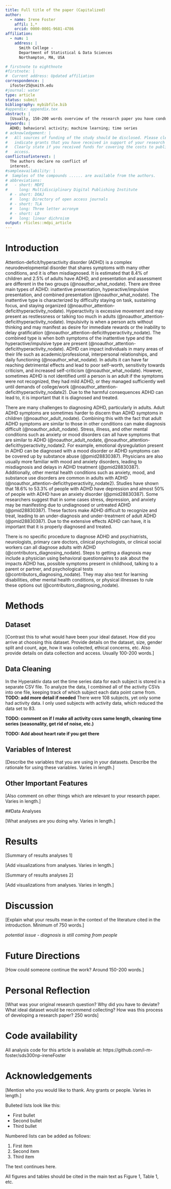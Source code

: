 ```yaml
---
title: Full title of the paper (Capitalized)
author:
  - name: Irene Foster
    affil: 1,*
    orcid: 0000-0001-9681-4786
affiliation:
  - num: 1
    address: |
      Smith College - 
      Department of Statistical & Data Sciences
      Northampton, MA, USA

# firstnote to eighthnote
#firstnote: |
#  Current address: Updated affiliation
correspondence: |
  ifoster25@smith.edu
#journal: water
type: article
status: submit
bibliography: mybibfile.bib
#appendix: appendix.tex
abstract: |
  [Usually, 150-200 words overview of the research paper you have conducted – includes short introduction to the research question, review to methods, review of key results, conclusion for the results in line with the research paper.] 
keywords: |
  ADHD; behavioral activity; machine learning; time series
# acknowledgement: |
#   All sources of funding of the study should be disclosed. Please clearly 
#   indicate grants that you have received in support of your research work. 
#   Clearly state if you received funds for covering the costs to publish in open 
#   access.
conflictsofinterest: |
  The authors declare no conflict of 
  interest.
#sampleavailability: |
#  Samples of the compounds ...... are available from the authors.
# abbreviations:
#   - short: MDPI
#     long: Multidisciplinary Digital Publishing Institute
  # - short: DOAJ
  #   long: Directory of open access journals
  # - short: TLA
  #   long: Three letter acronym
  # - short: LD 
  #   long: linear dichroism
output: rticles::mdpi_article
---
```


# Introduction

Attention-deficit/hyperactivity disorder (ADHD) is a complex neurodevelopmental disorder that shares symptoms with many other conditions, and it is often misdiagnosed. It is estimated that 8.4% of children and 2.5% of adults have ADHD, and presentation and assessment are different in the two groups (@noauthor_what_nodate). There are three main types of ADHD: inattentive presentation, hyperactive/impulsive presentation, and combined presentation (@noauthor_what_nodate). The inattentive type is characterized by difficulty staying on task, sustaining focus, and staying organized (@noauthor_attention-deficithyperactivity_nodate). Hyperactivity is excessive movement and may present as restlessness or talking too much in adults (@noauthor_attention-deficithyperactivity_nodate). Impulsivity is when a person acts without thinking and may manifest as desire for immediate rewards or the inability to delay gratification (@noauthor_attention-deficithyperactivity_nodate). The combined type is when both symptoms of the inattentive type and the hyperactive/impulsive type are present (@noauthor_attention-deficithyperactivity_nodate). ADHD can impact individuals in many areas of their life such as academic/professional, interpersonal relationships, and daily functioning (@noauthor_what_nodate). In adults it can have far reaching detrimental effects and lead to poor self-worth, sensitivity towards criticism, and increased self-criticism (@noauthor_what_nodate). However, sometimes ADHD is not identified until a person is an adult if the symptoms were not recognized, they had mild ADHD, or they managed sufficiently well until demands of college/work (@noauthor_attention-deficithyperactivity_nodate2). Due to the harmful consequences ADHD can lead to, it is important that it is diagnosed and treated.

There are many challenges to diagnosing ADHD, particularly in adults. Adult ADHD symptoms are sometimes harder to discern than ADHD symptoms in children (@noauthor_adult_nodate). Combining this with the fact that adult ADHD symptoms are similar to those in other conditions can make diagnosis difficult (@noauthor_adult_nodate). Stress, illness, and other mental conditions such as anxiety or mood disorders can all have symptoms that are similar to ADHD (@noauthor_adult_nodate, @noauthor_attention-deficithyperactivity_nodate2. For example, emotional dysregulation present in ADHD can be diagnosed with a mood disorder or ADHD symptoms can be covered up by substance abuse (@pmid28830387). Physicians are also usually more familiar with mood and anxiety disorders, leading to misdiagnosis and delays in ADHD treatment (@pmid28830387). Additionally, other mental health conditions such as anxiety, mood, and substance use disorders are common in adults with ADHD (@noauthor_attention-deficithyperactivity_nodate2). Studies have shown that 18.6% to 53.3% of people with ADHD have depression and almost 50% of people with ADHD have an anxiety disorder (@pmid28830387). Some researchers suggest that in some cases stress, depression, and anxiety may be manifesting due to undiagnosed or untreated ADHD (@pmid28830387). These factors make ADHD difficult to recognize and treat, leading to an under-diagnosis and under-treatment of adult ADHD (@pmid28830387). Due to the extensive effects ADHD can have, it is important that it is properly diagnosed and treated. 

There is no specific procedure to diagnose ADHD and psychiatrists, neurologists, primary care doctors, clinical psychologists, or clinical social workers can all diagnose adults with ADHD (@contributors_diagnosing_nodate). Steps to getting a diagnosis may include a physician using behavioral questionnaires to ask about the impacts ADHD has, possible symptoms present in childhood, talking to a parent or partner, and psychological tests (@contributors_diagnosing_nodate).  They may also test for learning disabilities, other mental health conditions, or physical illnesses to rule these options out (@contributors_diagnosing_nodate). 


# Methods

## Dataset

[Contrast this to what would have been your ideal dataset. How did you arrive at choosing this dataset. Provide details on the dataset, size, gender split and count, age, how it was collected, ethical concerns, etc. Also provide details on data collection and access. Usually 100-200 words.]

## Data Cleaning

In the Hyperaktiv data set the time series data for each subject is stored in a separate CSV file. To analyze the data, I combined all of the activity CSVs into one file, keeping track of which subject each data point came from. **TODO: add more detail if needed** There were 108 subjects, yet only some had activity data. I only used subjects with activity data, which reduced the data set to 83. 

**TODO: comment on if I make all activity csvs same length, cleaning time series (seasonality, get rid of noise, etc.)**

**TODO: Add about heart rate if you get there**


## Variables of Interest

[Describe the variables that you are using in your datasets. Describe the rationale for using these variables. Varies in length.]

## Other Important Features

[Also comment on other things which are relevant to your research paper. Varies in length.]

##Data Analyses

[What analyses are you doing why. Varies in length.]

# Results

[Summary of results analyses 1]

[Add visualizations from analyses. Varies in length.]

[Summary of results analyses 2]

[Add visualizations from analyses. Varies in length.]

# Discussion

[Explain what your results mean in the context of the literature cited in the introduction. Minimum of 750 words.]

*potential issue - diagnosis is still coming from people*

# Future Directions

[How could someone continue the work? Around 150-200 words.]

# Personal Reflection

[What was your original research question? Why did you have to deviate? What ideal dataset would be recommend collecting? How was this process of developing a research paper? 250 words]

# Code availability

All analysis code for this article is available at: https://github.com/i-m-foster/sds300np-ireneFoster 

# Acknowledgements

[Mention who you would like to thank. Any grants or people. Varies in length.]















Bulleted lists look like this:

* First bullet
* Second bullet
* Third bullet

Numbered lists can be added as follows:

1. First item
2. Second item
3. Third item

The text continues here.

All figures and tables should be cited in the main text as Figure 1, Table 1, etc.

\begin{figure}[H]
\centering
\includegraphics[width=3 cm]{logo-mdpi}
\caption{This is a figure, Schemes follow the same formatting. If there are multiple panels, they should be listed as: (\textbf{a}) Description of what is contained in the first panel. (\textbf{b}) Description of what is contained in the second panel. Figures should be placed in the main text near to the first time they are cited. A caption on a single line should be centered.}
\end{figure}


\begin{table}[H]
\caption{This is a table caption. Tables should be placed in the main text near to the first time they are cited.}
\centering
%% \tablesize{} %% You can specify the fontsize here, e.g.  \tablesize{\footnotesize}. If commented out \small will be used.
\begin{tabular}{ccc}
\toprule
\textbf{Title 1}	& \textbf{Title 2}	& \textbf{Title 3}\\
\midrule
entry 1		& data			& data\\
entry 2		& data			& data\\
\bottomrule
\end{tabular}
\end{table}

